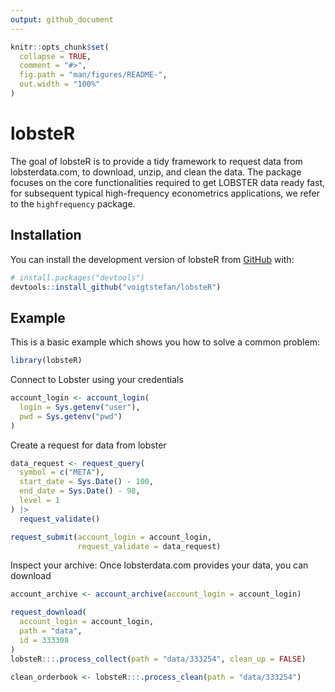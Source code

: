 ```yaml
---
output: github_document
---
```


```r
knitr::opts_chunk$set(
  collapse = TRUE,
  comment = "#>",
  fig.path = "man/figures/README-",
  out.width = "100%"
)
```

# lobsteR

<!-- badges: start -->
<!-- badges: end -->

The goal of lobsteR is to provide a tidy framework to request data from lobsterdata.com, to download, unzip, and clean the data. The package focuses on the core functionalities required to get LOBSTER data ready fast, for   subsequent typical high-frequency econometrics applications, we refer to the `highfrequency` package.

## Installation

You can install the development version of lobsteR from [GitHub](https://github.com/) with:

```r
# install.packages("devtools")
devtools::install_github("voigtstefan/lobsteR")
```

## Example

This is a basic example which shows you how to solve a common problem:

```r
library(lobsteR)
```

Connect to Lobster using your credentials

```r
account_login <- account_login(
  login = Sys.getenv("user"),
  pwd = Sys.getenv("pwd")
)
```

Create a request for data from lobster

```r
data_request <- request_query(
  symbol = c("META"),
  start_date = Sys.Date() - 100,
  end_date = Sys.Date() - 98,
  level = 1
) |>
  request_validate()

request_submit(account_login = account_login,
               request_validate = data_request)
```

Inspect your archive: Once lobsterdata.com provides your data, you can download

```r
account_archive <- account_archive(account_login = account_login)

request_download(
  account_login = account_login,
  path = "data",
  id = 333308
)
lobsteR:::.process_collect(path = "data/333254", clean_up = FALSE)

clean_orderbook <- lobsteR:::.process_clean(path = "data/333254")
```
